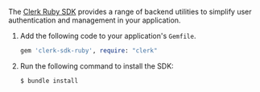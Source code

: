 The [Clerk Ruby SDK](/docs/references/ruby/overview) provides a range of backend utilities to simplify user authentication and management in your application.

1. Add the following code to your application's `Gemfile`.
   ```ruby {{ filename: 'Gemfile' }}
   gem 'clerk-sdk-ruby', require: "clerk"
   ```
1. Run the following command to install the SDK:
   ```sh {{ filename: 'terminal' }}
   $ bundle install
   ```
